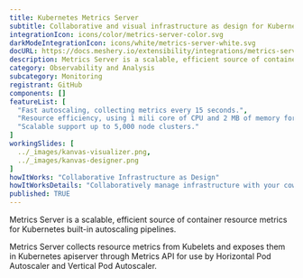 ```yaml
---
title: Kubernetes Metrics Server
subtitle: Collaborative and visual infrastructure as design for Kubernetes Metrics Server
integrationIcon: icons/color/metrics-server-color.svg
darkModeIntegrationIcon: icons/white/metrics-server-white.svg
docURL: https://docs.meshery.io/extensibility/integrations/metrics-server
description: Metrics Server is a scalable, efficient source of container resource metrics for Kubernetes built-in autoscaling pipelines.
category: Observability and Analysis
subcategory: Monitoring
registrant: GitHub
components: []
featureList: [
  "Fast autoscaling, collecting metrics every 15 seconds.",
  "Resource efficiency, using 1 mili core of CPU and 2 MB of memory for each node in a cluster.",
  "Scalable support up to 5,000 node clusters."
]
workingSlides: [
  ../_images/kanvas-visualizer.png,
  ../_images/kanvas-designer.png
]
howItWorks: "Collaborative Infrastructure as Design"
howItWorksDetails: "Collaboratively manage infrastructure with your coworkers synchronously sharing the same designs."
published: TRUE
---
```

<p>
Metrics Server is a scalable, efficient source of container resource metrics for Kubernetes built-in autoscaling pipelines.
</p>
Metrics Server collects resource metrics from Kubelets and exposes them in Kubernetes apiserver through Metrics API for use by Horizontal Pod Autoscaler and Vertical Pod Autoscaler.
